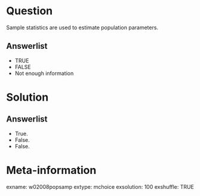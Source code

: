 Question
========
Sample statistics are used to estimate population parameters.

Answerlist
----------
* TRUE
* FALSE
* Not enough information


Solution
========

Answerlist
----------
* True.
* False.
* False.


Meta-information
================
exname: w02008popsamp
extype: mchoice
exsolution: 100
exshuffle: TRUE